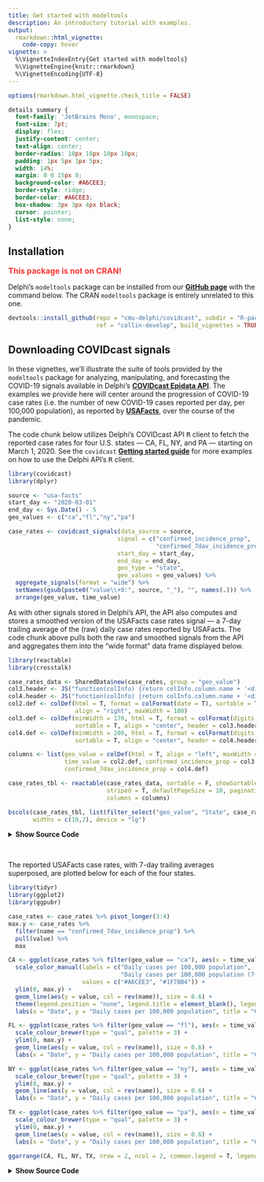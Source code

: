 ```yaml
---
title: Get started with modeltools
description: An introductory tutorial with examples.
output: 
  rmarkdown::html_vignette:
    code-copy: hover
vignette: >
  %\VignetteIndexEntry{Get started with modeltools}
  %\VignetteEngine{knitr::rmarkdown}
  %\VignetteEncoding{UTF-8}
---
```


```r
options(rmarkdown.html_vignette.check_title = FALSE)
```

```css
details summary {
  font-family: 'JetBrains Mono', monospace;
  font-size: 7pt;
  display: flex;
  justify-content: center;
  text-align: center;
  border-radius: 10px 10px 10px 10px;
  padding: 1px 5px 1px 5px;
  width: 14%;
  margin: 0 0 15px 0;
  background-color: #A6CEE3;
  border-style: ridge;
  border-color: #A6CEE3;
  box-shadow: 3px 3px 4px black;
  cursor: pointer;
  list-style: none;
}
```


## Installation

<span style="color:#ff3333;"><font size="3"><b>
This package is not on CRAN!
</b></font></span>

Delphi's `modeltools` package can be installed from our 
[**GitHub page**](https://github.com/cmu-delphi/covidcast/tree/main/R-packages/modeltools)
with the command below. The CRAN `modeltools` package is entirely unrelated to 
this one. 

```r
devtools::install_github(repo = "cmu-delphi/covidcast", subdir = "R-packages/modeltools",
                         ref = "collin-develop", build_vignettes = TRUE)
```


## Downloading COVIDcast signals

In these vignettes, we'll illustrate the suite of tools provided by the 
`modeltools` package for analyzing, manipulating, and forecasting the COVID-19 
signals available in Delphi's
[**COVIDcast Epidata API**](https://cmu-delphi.github.io/delphi-epidata/api/covidcast_signals.html).
The examples we provide here will center around the progression of COVID-19 case 
rates (i.e. the number of new COVID-19 cases reported per day, per 100,000 
population), as reported by [**USAFacts**](https://usafacts.org/), over the 
course of the pandemic.

The code chunk below utilizes Delphi's COVIDcast API <tt>R</tt> client to fetch
the reported case rates for four U.S. states --- CA, FL, NY, and PA --- starting
on March 1, 2020. See the `covidcast` 
[**Getting started guide**](https://cmu-delphi.github.io/covidcast/covidcastR/articles/covidcast.html)
for more examples on how to use the Delphi API's <tt>R</tt> client.

```r
library(covidcast)
library(dplyr)

source <- "usa-facts"
start_day <- "2020-03-01"
end_day <- Sys.Date() - 5
geo_values <- c("ca","fl","ny","pa")

case_rates <- covidcast_signals(data_source = source,
                               signal = c("confirmed_incidence_prop",
                                          "confirmed_7dav_incidence_prop"),
                               start_day = start_day,
                               end_day = end_day,
                               geo_type = "state",
                               geo_values = geo_values) %>%
  aggregate_signals(format = "wide") %>%
  setNames(gsub(paste0("value\\+0:", source, "_"), "", names(.))) %>%
  arrange(geo_value, time_value)
```

As with other signals stored in Delphi's API, the API also computes and stores 
a smoothed version of the USAFacts case rates signal --- a 7-day trailing 
average of the (raw) daily case rates reported by USAFacts. The code chunk above
pulls both the raw and smoothed signals from the API and aggregates them
into the "wide format" data frame displayed below.

```r
library(reactable)
library(crosstalk)

case_rates_data <- SharedData$new(case_rates, group = "geo_value")
col3.header <- JS("function(colInfo) {return colInfo.column.name + '<div style=\"color: #999\">Cases per 100,000</div>'}")
col4.header <- JS("function(colInfo) {return colInfo.column.name + '<div style=\"color: #999\">Cases per 100,000 (smoothed)</div>'}")
col2.def <- colDef(html = T, format = colFormat(date = T), sortable = T, 
                   align = "right", maxWidth = 100)
col3.def <- colDef(minWidth = 170, html = T, format = colFormat(digits = 3), 
                   sortable = T, align = "center", header = col3.header)
col4.def <- colDef(minWidth = 200, html = T, format = colFormat(digits = 3), 
                   sortable = T, align = "center", header = col4.header )

columns <- list(geo_value = colDef(html = T, align = "left", maxWidth = 90),
                time_value = col2.def, confirmed_incidence_prop = col3.def,
                confirmed_7dav_incidence_prop = col4.def)

case_rates_tbl <- reactable(case_rates_data, sortable = F, showSortable = T, 
                            striped = T, defaultPageSize = 10, paginationType = "jump",
                            columns = columns)

bscols(case_rates_tbl, list(filter_select("geo_value", "State", case_rates_data, ~toupper(geo_value), multiple = F)),
       widths = c(10,2), device = "lg")
```
<details><summary>**Show Source Code**</summary>
```r
```
</details>
<br>

The reported USAFacts case rates, with 7-day trailing averages superposed, are
plotted below for each of the four states.

```r
library(tidyr)
library(ggplot2)
library(ggpubr)

case_rates <- case_rates %>% pivot_longer(3:4)
max.y <- case_rates %>%
  filter(name == "confirmed_7dav_incidence_prop") %>%
  pull(value) %>%
  max

CA <- ggplot(case_rates %>% filter(geo_value == "ca"), aes(x = time_value)) +
  scale_color_manual(labels = c("Daily cases per 100,000 population", 
                                "Daily cases per 100,000 population (7-day trailing average)"),
                     values = c("#A6CEE3", "#1F78B4")) +
  ylim(0, max.y) +
  geom_line(aes(y = value, col = rev(name)), size = 0.6) +  
  theme(legend.position = "none", legend.title = element_blank(), legend.text = element_text(size = 11)) +
  labs(x = "Date", y = "Daily cases per 100,000 population", title = "COVID-19 case rates in California") 

FL <- ggplot(case_rates %>% filter(geo_value == "fl"), aes(x = time_value)) +
  scale_colour_brewer(type = "qual", palette = 3) + 
  ylim(0, max.y) +
  geom_line(aes(y = value, col = rev(name)), size = 0.6) +  
  labs(x = "Date", y = "Daily cases per 100,000 population", title = "COVID-19 case rates in Florida")

NY <- ggplot(case_rates %>% filter(geo_value == "ny"), aes(x = time_value)) +
  scale_colour_brewer(type = "qual", palette = 3) + 
  ylim(0, max.y) +
  geom_line(aes(y = value, col = rev(name)), size = 0.6) +  
  labs(x = "Date", y = "Daily cases per 100,000 population", title = "COVID-19 case rates in New York")

TX <- ggplot(case_rates %>% filter(geo_value == "pa"), aes(x = time_value)) +
  scale_colour_brewer(type = "qual", palette = 3) + 
  ylim(0, max.y) +
  geom_line(aes(y = value, col = rev(name)), size = 0.6) +  
  labs(x = "Date", y = "Daily cases per 100,000 population", title = "COVID-19 case rates in Pennsylvania")

ggarrange(CA, FL, NY, TX, nrow = 2, ncol = 2, common.legend = T, legend = "bottom", align = "hv")
```
<details><summary>**Show Source Code**</summary>
```r
```
</details>
<br>
